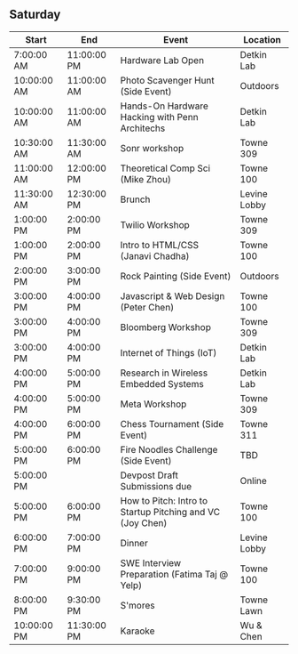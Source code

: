 ## Saturday

| Start       | End         | Event                                                     | Location     |
| ----------- | ----------- | --------------------------------------------------------- | ------------ |
| 7:00:00 AM  | 11:00:00 PM | Hardware Lab Open                                         | Detkin Lab   |
| 10:00:00 AM | 11:00:00 AM | Photo Scavenger Hunt (Side Event)                         | Outdoors     |
| 10:00:00 AM | 11:00:00 AM | Hands-On Hardware Hacking with Penn Architechs            | Detkin Lab   |
| 10:30:00 AM | 11:30:00 AM | Sonr workshop                                             | Towne 309    |
| 11:00:00 AM | 12:00:00 PM | Theoretical Comp Sci (Mike Zhou)                          | Towne 100    |
| 11:30:00 AM | 12:30:00 PM | Brunch                                                    | Levine Lobby |
| 1:00:00 PM  | 2:00:00 PM  | Twilio Workshop                                           | Towne 309    |
| 1:00:00 PM  | 2:00:00 PM  | Intro to HTML/CSS (Janavi Chadha)                         | Towne 100    |
| 2:00:00 PM  | 3:00:00 PM  | Rock Painting (Side Event)                                | Outdoors     |
| 3:00:00 PM  | 4:00:00 PM  | Javascript & Web Design (Peter Chen)                      | Towne 100    |
| 3:00:00 PM  | 4:00:00 PM  | Bloomberg Workshop                                        | Towne 309    |
| 3:00:00 PM  | 4:00:00 PM  | Internet of Things (IoT)                                  | Detkin Lab   |
| 4:00:00 PM  | 5:00:00 PM  | Research in Wireless Embedded Systems                     | Detkin Lab   |
| 4:00:00 PM  | 5:00:00 PM  | Meta Workshop                                             | Towne 309    |
| 4:00:00 PM  | 6:00:00 PM  | Chess Tournament (Side Event)                             | Towne 311    |
| 5:00:00 PM  | 6:00:00 PM  | Fire Noodles Challenge (Side Event)                       | TBD          |
| 5:00:00 PM  |             | Devpost Draft Submissions due                             | Online       |
| 5:00:00 PM  | 6:00:00 PM  | How to Pitch: Intro to Startup Pitching and VC (Joy Chen) | Towne 100    |
| 6:00:00 PM  | 7:00:00 PM  | Dinner                                                    | Levine Lobby |
| 7:00:00 PM  | 9:00:00 PM  | SWE Interview Preparation (Fatima Taj @ Yelp)             | Towne 100    |
| 8:00:00 PM  | 9:30:00 PM  | S'mores                                                   | Towne Lawn   |
| 10:00:00 PM | 11:30:00 PM | Karaoke                                                   | Wu & Chen    |